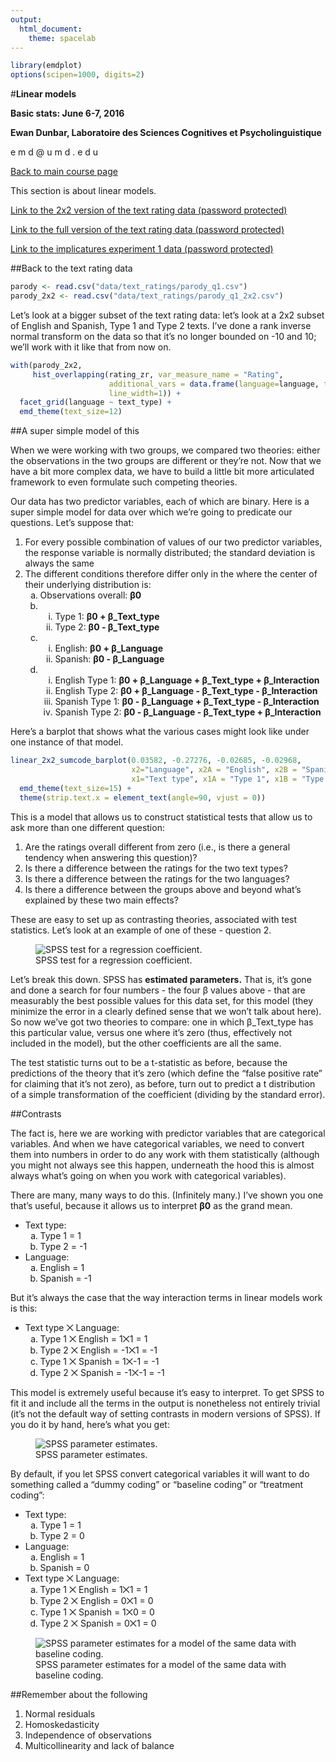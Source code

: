 ```yaml
---
output: 
  html_document: 
    theme: spacelab
---
```


```r
library(emdplot)
options(scipen=1000, digits=2)
```


#**Linear models**

**Basic stats: June 6-7, 2016**

**Ewan Dunbar, Laboratoire des Sciences Cognitives et Psycholinguistique**

e m d   @   u m d  .  e d u

[Back to main course page](index.html)

This section is about linear models.

[Link to the 2x2 version of the text rating data (password protected)](parody_q1_2x2.zsav)

[Link to the full version of the text rating data (password protected)](parody_q1.zsav)

[Link to the implicatures experiment 1 data (password protected)](implicatures_exp1.zsav)

##Back to the text rating data

```r
parody <- read.csv("data/text_ratings/parody_q1.csv")
parody_2x2 <- read.csv("data/text_ratings/parody_q1_2x2.csv")
```

Let's look at a bigger subset of the text rating data: let's look at a 2x2 subset of English and Spanish, Type 1 and Type 2 texts. I've done a rank inverse normal transform on the data so that it's no longer bounded on -10 and 10; we'll work with it like that from now on.


```r
with(parody_2x2,
     hist_overlapping(rating_zr, var_measure_name = "Rating",
                      additional_vars = data.frame(language=language, text_type=text_type), 
                      line_width=1)) +
  facet_grid(language ~ text_type) +
  emd_theme(text_size=12)
```

##A super simple model of this

When we were working with two groups, we compared two theories: either the observations in the two groups are different or they're not. Now that we have a bit more complex data, we have to build a little bit more articulated framework to even formulate such competing theories.

Our data has two predictor variables, each of which are binary. Here is a super simple model for data over which we're going to predicate our questions. Let's suppose that:

1. For every possible combination of values of our two predictor variables, the response variable is normally distributed; the standard deviation is always the same
2. The different conditions therefore differ only in the where the center of their underlying distribution is:
    a. Observations overall: **β0**
    b.
        i. Type 1: **β0 + β_Text_type**
        ii. Type 2: **β0 - β_Text_type** 
    c.
        i. English: **β0 + β_Language**
        ii. Spanish: **β0 - β_Language**
    d. 
        i. English Type 1: **β0 + β_Language + β_Text_type + β_Interaction**
        ii. English Type 2: **β0 + β_Language - β_Text_type - β_Interaction**
        iii. Spanish Type 1: **β0 - β_Language + β_Text_type - β_Interaction**
        iiii. Spanish Type 2: **β0 - β_Language - β_Text_type + β_Interaction**
        
Here's a barplot that shows what the various cases might look like under one instance of that model.

```r
linear_2x2_sumcode_barplot(0.03582, -0.27276, -0.02685, -0.02968,
                           x2="Language", x2A = "English", x2B = "Spanish",
                           x1="Text type", x1A = "Type 1", x1B = "Type 2") + 
  emd_theme(text_size=15) +
  theme(strip.text.x = element_text(angle=90, vjust = 0))
```

This is a model that allows us to construct statistical tests that allow us to ask more than one different question:

1. Are the ratings overall different from zero (i.e., is there a general tendency when answering this question)?
2. Is there a difference between the ratings for the two text types?
3. Is there a difference between the ratings for the two languages?
4. Is there a difference between the groups above and beyond what's explained by these two main effects?
 
These are easy to set up as contrasting theories, associated with test statistics.  Let's look at an example of one of these - question 2.

![SPSS test for a regression coefficient.](images/spss_deviation_contr_test.png)

Let's break this down. SPSS has **estimated parameters.** That is, it's gone and done a search for four numbers - the four β values above - that are measurably the best possible values for this data set, for this model (they minimize the error in a clearly defined sense that we won't talk about here). So now we've got two theories to compare: one in which β\_Text\_type has this particular value, versus one where it's zero (thus, effectively not included in the model), but the other coefficients are all the same.

The test statistic turns out to be a t-statistic as before, because the predictions of the theory that it's zero (which define the "false positive rate" for claiming that it's not zero), as before, turn out to predict a t distribution of a simple transformation of the coefficient (dividing by the standard error).

##Contrasts

The fact is, here we are working with predictor variables that are categorical variables. And when we have categorical variables, we need to convert them into numbers in order to do any work with them statistically (although you might not always see this happen, underneath the hood this is almost always what's going on when you work with categorical variables).

There are many, many ways to do this. (Infinitely many.) I've shown you one that's useful, because it allows us to interpret **β0** as the grand mean.

- Text type: 
    a. Type 1 = 1
    b. Type 2 = -1
- Language:
    a. English = 1
    b. Spanish = -1

But it's always the case that the way interaction terms in linear models work is this:

- Text type ⨉ Language:
    a. Type 1 ⨉ English = 1⨉1 = 1
    b. Type 2 ⨉ English = -1⨉1 = -1
    c. Type 1 ⨉ Spanish = 1⨉-1 = -1
    d. Type 2 ⨉ Spanish = -1⨉-1 = -1
   
This model is extremely useful because it's easy to interpret.  To get SPSS to fit it and include all the terms in the output is nonetheless not entirely trivial (it's not the default way of setting contrasts in modern versions of SPSS). If you do it by hand, here's what you get:

![SPSS parameter estimates.](images/spss_parameter_estimates.png)

By default, if you let SPSS convert categorical variables it will want to do something called a "dummy coding" or "baseline coding" or "treatment coding":

- Text type: 
    a. Type 1 = 1
    b. Type 2 = 0
- Language:
    a. English = 1
    b. Spanish = 0
- Text type ⨉ Language:
    a. Type 1 ⨉ English = 1⨉1 = 1
    b. Type 2 ⨉ English = 0⨉1 = 0
    c. Type 1 ⨉ Spanish = 1⨉0 = 0
    d. Type 2 ⨉ Spanish = 0⨉1 = 0

![SPSS parameter estimates for a model of the same data with baseline coding.](images/spss_parameter_estimates_baseline.png)

##Remember about the following

1. Normal residuals
2. Homoskedasticity
3. Independence of observations
4. Multicollinearity and lack of balance
